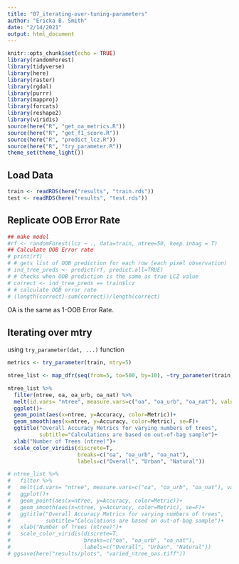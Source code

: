 ```yaml
---
title: "07_iterating-over-tuning-parameters"
author: "Ericka B. Smith"
date: "2/14/2021"
output: html_document
---
```


```r
knitr::opts_chunk$set(echo = TRUE)
library(randomForest)
library(tidyverse)
library(here)
library(raster)
library(rgdal)
library(purrr)
library(mapproj)
library(forcats)
library(reshape2)
library(viridis)
source(here("R", "get_oa_metrics.R"))
source(here("R", "get_f1_score.R"))
source(here("R", "predict_lcz.R"))
source(here("R", "try_parameter.R"))
theme_set(theme_light())
```

## Load Data

```r
train <- readRDS(here("results", "train.rds"))
test <- readRDS(here("results", "test.rds"))
```


## Replicate OOB Error Rate

```r
## make model
#rf <- randomForest(lcz ~ ., data=train, ntree=50, keep.inbag = T)
## Calculate OOB Error rate
# print(rf)
# # gets list of OOB prediction for each row (each pixel observation)
# ind_tree_preds <- predict(rf, predict.all=TRUE)
# # checks when OOB prediction is the same as true LCZ value
# correct <- ind_tree_preds == train$lcz
# # calculate OOB error rate
# (length(correct)-sum(correct))/length(correct)
```

OA is the same as 1-OOB Error Rate.

## Iterating over mtry

using `try_parameter(dat, ...)` function

```r
metrics <- try_parameter(train, mtry=5)
```

```r
ntree_list <- map_dfr(seq(from=5, to=500, by=10), ~try_parameter(train, ntree=.x))
```


```r
ntree_list %>%
  filter(ntree, oa, oa_urb, oa_nat) %>%
  melt(id.vars= "ntree", measure.vars=c("oa", "oa_urb", "oa_nat"), value.name = "Accuracy", variable.name="Metric") %>%
  ggplot()+
  geom_point(aes(x=ntree, y=Accuracy, color=Metric))+
  geom_smooth(aes(x=ntree, y=Accuracy, color=Metric), se=F)+
  ggtitle("Overall Accuracy Metrics for varying numbers of trees",
          subtitle="Calculations are based on out-of-bag sample")+
  xlab("Number of Trees (ntree)")+
  scale_color_viridis(discrete=T,
                      breaks=c("oa", "oa_urb", "oa_nat"),
                      labels=c("Overall", "Urban", "Natural"))
```

```r
# ntree_list %>%
#   filter %>%
#   melt(id.vars= "ntree", measure.vars=c("oa", "oa_urb", "oa_nat"), value.name = "Accuracy", variable.name="Metric") %>%
#   ggplot()+
#   geom_point(aes(x=ntree, y=Accuracy, color=Metric))+
#   geom_smooth(aes(x=ntree, y=Accuracy, color=Metric), se=F)+
#   ggtitle("Overall Accuracy Metrics for varying numbers of trees",
#           subtitle="Calculations are based on out-of-bag sample")+
#   xlab("Number of Trees (ntree)")+
#   scale_color_viridis(discrete=T,
#                       breaks=c("oa", "oa_urb", "oa_nat"),
#                       labels=c("Overall", "Urban", "Natural"))
# ggsave(here("results/plots", "varied_ntree_oas.tiff"))
```



